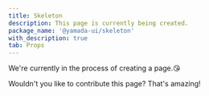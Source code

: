 ```yaml
---
title: Skeleton
description: This page is currently being created.
package_name: '@yamada-ui/skeleton'
with_description: true
tab: Props
---
```


We're currently in the process of creating a page.😘

Wouldn't you like to contribute this page? That's amazing!
